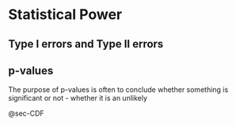 # Statistical Power

## Type I errors and Type II errors

## p-values {#sec-p_values}
The purpose of p-values is often to conclude whether something is significant or not - whether it is an unlikely

@sec-CDF